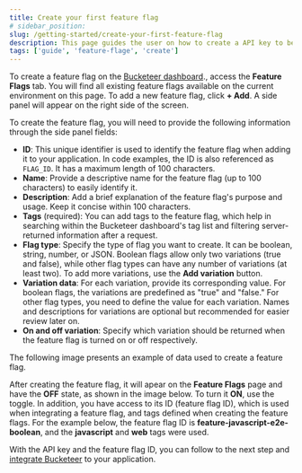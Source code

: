 ```yaml
---
title: Create your first feature flag
# sidebar_position:
slug: /getting-started/create-your-first-feature-flag
description: This page guides the user on how to create a API key to be used with a feature flag.
tags: ['guide', 'feature-flage', 'create']
---
```



To create a feature flag on the [Bucketeer dashboard](https://dev.bucketeer.jp/)., access the **Feature Flags** tab. You will find all existing feature flags available on the current environment on this page. To add a new feature flag, click **+ Add**. A side panel will appear on the right side of the screen.

To create the feature flag, you will need to provide the following information through the side panel fields:

- **ID**: This unique identifier is used to identify the feature flag when adding it to your application. In code examples, the ID is also referenced as `FLAG_ID`. It has a maximum length of 100 characters.
- **Name**: Provide a descriptive name for the feature flag (up to 100 characters) to easily identify it.
- **Description**: Add a brief explanation of the feature flag's purpose and usage. Keep it concise within 100 characters.
- **Tags** (required): You can add tags to the feature flag, which help in searching within the Bucketeer dashboard's tag list and filtering server-returned information after a request.
- **Flag type**: Specify the type of flag you want to create. It can be boolean, string, number, or JSON. Boolean flags allow only two variations (true and false), while other flag types can have any number of variations (at least two). To add more variations, use the **Add variation** button.
- **Variation data**: For each variation, provide its corresponding value. For boolean flags, the variations are predefined as "true" and "false." For other flag types, you need to define the value for each variation. Names and descriptions for variations are optional but recommended for easier review later on.
- **On and off variation**: Specify which variation should be returned when the feature flag is turned on or off respectively.

The following image presents an example of data used to create a feature flag.

<CenteredImg
  imgURL="img/getting-started/quickstart/create-feature-flag.png"
  alt="create feature flag panel"
  wSize="400px"
  borderWidth="1px"
/>

After creating the feature flag, it will apear on the **Feature Flags** page and have the **OFF** state, as shown in the image below. To turn it **ON**, use the toggle. In addition, you have access to its ID (feature flag ID), which is used when integrating a feature flag, and tags defined when creating the feature flags. For the example below, the feature flag ID is **feature-javascript-e2e-boolean**, and the **javascript** and **web** tags were used.

<CenteredImg
  imgURL="img/getting-started/quickstart/created-feature-flag.png"
  alt="created feature flag"
  borderWidth="1px"
/>

With the API key and the feature flag ID, you can follow to the next step and [integrate Bucketeer](./integrate-bucketeer) to your application.
